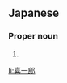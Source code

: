 ==Japanese==
{{ja-kanjitab|き|いち|ろう}}

===Proper noun===
{{ja-pos|き.いち.ろう|proper}}

# {{given name|male|lang=ja|sort=きいちろう}}

[[li:喜一郎]]